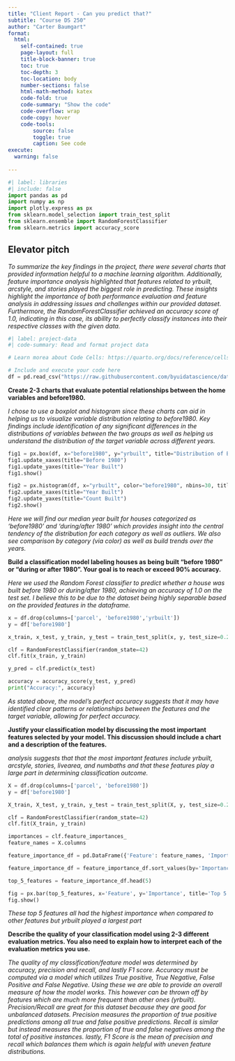 ```yaml
---
title: "Client Report - Can you predict that?"
subtitle: "Course DS 250"
author: "Carter Baumgart"
format:
  html:
    self-contained: true
    page-layout: full
    title-block-banner: true
    toc: true
    toc-depth: 3
    toc-location: body
    number-sections: false
    html-math-method: katex
    code-fold: true
    code-summary: "Show the code"
    code-overflow: wrap
    code-copy: hover
    code-tools:
        source: false
        toggle: true
        caption: See code
execute: 
  warning: false
    
---
```


```python
#| label: libraries
#| include: false
import pandas as pd
import numpy as np
import plotly.express as px
from sklearn.model_selection import train_test_split
from sklearn.ensemble import RandomForestClassifier
from sklearn.metrics import accuracy_score
```


## Elevator pitch

_To summarize the key findings in the project, there were several charts that provided information helpful to a machine learning algorithm. Additionally, feature importance analysis highlighted that features related to yrbuilt, arcstyle, and stories played the biggest role in predicting. These insights highlight the importance of both performance evaluation and feature analysis in addressing issues and challenges within our provided dataset. Furthermore, the RandomForestClassifier achieved an accuracy score of 1.0, indicating in this case, its ability to perfectly classify instances into their respective classes with the given data._

```python
#| label: project-data
#| code-summary: Read and format project data

# Learn morea about Code Cells: https://quarto.org/docs/reference/cells/cells-jupyter.html

# Include and execute your code here
df = pd.read_csv("https://raw.githubusercontent.com/byuidatascience/data4dwellings/master/data-raw/dwellings_ml/dwellings_ml.csv")
```

__Create 2-3 charts that evaluate potential relationships between the home variables and before1980.__

_I chose to use a boxplot and histogram since these charts can aid in helping us to visualize variable distribution relating to before1980. Key findings include identification of any significant differences in the distributions of variables between the two groups as well as helping us understand the distribution of the target variable across different years._

```python

fig1 = px.box(df, x="before1980", y="yrbuilt", title="Distribution of Builds based on 'before1980'")
fig1.update_xaxes(title="Before 1980")
fig1.update_yaxes(title="Year Built")
fig1.show()

```

```python

fig2 = px.histogram(df, x="yrbuilt", color="before1980", nbins=30, title="Distribution of Builds over the Years")
fig2.update_xaxes(title="Year Built")
fig2.update_yaxes(title="Count Built")
fig2.show()

```

_Here we will find our median year built for houses categorized as 'before1980' and 'during/after 1980' which provides insight into the central tendency of the distribution for each category as well as outliers. We also see comparison by category (via color) as well as build trends over the years._

__Build a classification model labeling houses as being built “before 1980” or “during or after 1980”. Your goal is to reach or exceed 90% accuracy.__

_Here we used the Random Forest classifier to predict whether a house was built before 1980 or during/after 1980, achieving an accuracy of 1.0 on the test set. I believe this to be due to the dataset being highly separable based on the provided features in the dataframe._

```python

x = df.drop(columns=['parcel', 'before1980','yrbuilt'])
y = df['before1980']

x_train, x_test, y_train, y_test = train_test_split(x, y, test_size=0.2, random_state=42)

clf = RandomForestClassifier(random_state=42)
clf.fit(x_train, y_train)

y_pred = clf.predict(x_test)

accuracy = accuracy_score(y_test, y_pred)
print("Accuracy:", accuracy)
```

_As stated above, the model's perfect accuracy suggests that it may have identified clear patterns or relationships between the features and the target variable, allowing for perfect accuracy._

__Justify your classification model by discussing the most important features selected by your model. This discussion should include a chart and a description of the features.__

_analysis suggests that that the most important features include yrbuilt, arcstyle, stories, livearea, and numbaths and that these features play a large part in determining classification outcome._

```python

X = df.drop(columns=['parcel', 'before1980'])
y = df['before1980']

X_train, X_test, y_train, y_test = train_test_split(X, y, test_size=0.2, random_state=42)

clf = RandomForestClassifier(random_state=42)
clf.fit(X_train, y_train)

importances = clf.feature_importances_
feature_names = X.columns

feature_importance_df = pd.DataFrame({'Feature': feature_names, 'Importance': importances})

feature_importance_df = feature_importance_df.sort_values(by='Importance', ascending=False)

top_5_features = feature_importance_df.head(5)

fig = px.bar(top_5_features, x='Feature', y='Importance', title='Top 5 Feature Importances')
fig.show()
```

_These top 5 features all had the highest importance when compared to other features but yrbuilt played a largest part _

__Describe the quality of your classification model using 2-3 different evaluation metrics. You also need to explain how to interpret each of the evaluation metrics you use.__

_The quality of my classification/feature model was determined by accuracy, precision and recall, and lastly F1 score. Accuracy must be computed via a model which utilizes True positive, True Negative, False Positive and False Negative. Using these we are able to provide an overall measure of how the model works. This however can be thrown off by features which are much more frequent than other ones (yrbuilt). Precision/Recall are great for this dataset because they are good for unbalanced datasets. Precision measures the proportion of true positive predictions among all true and false positive predictions. Recall is similar but instead measures the proportion of true and false negatives among the total of positive instances. lastly, F1 Score is the mean of precision and recall which balances them which is again helpful with uneven feature distributions. _